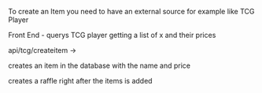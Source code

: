 To create an Item you need to have an external source for example like TCG Player


Front End - querys TCG player getting a list of x and their prices



api/tcg/createitem -> 

creates an item in the database with the name and price

creates a raffle right after the items is added